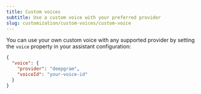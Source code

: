 ```yaml
---
title: Custom voices
subtitle: Use a custom voice with your preferred provider
slug: customization/custom-voices/custom-voice
---
```


You can use your own custom voice with any supported provider by setting the `voice` property in your assistant configuration:

```json
{
  "voice": {
    "provider": "deepgram",
    "voiceId": "your-voice-id"
  }
}
```
